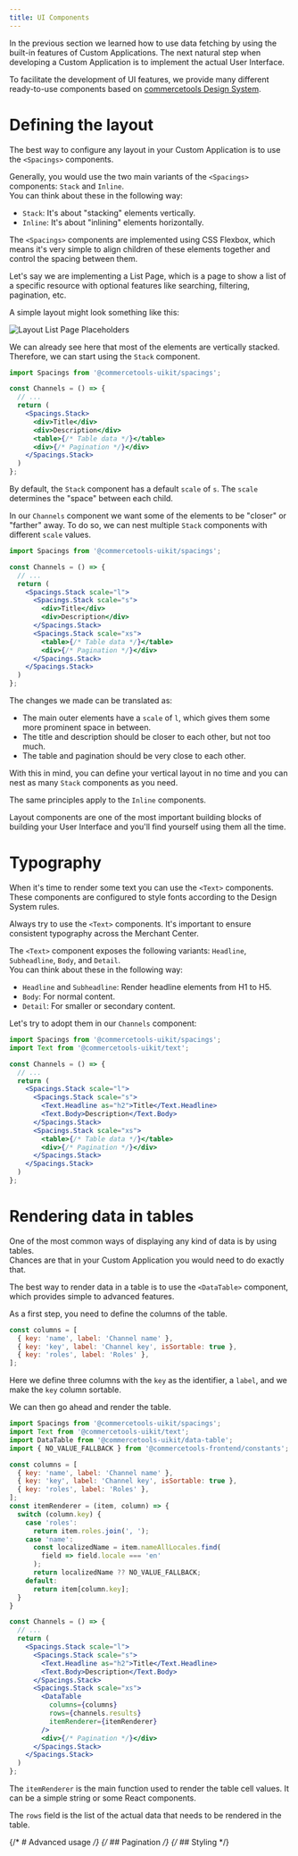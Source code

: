 ```yaml
---
title: UI Components
---
```


In the previous section we learned how to use data fetching by using the built-in features of Custom Applications.
The next natural step when developing a Custom Application is to implement the actual User Interface.

To facilitate the development of UI features, we provide many different ready-to-use components based on [commercetools Design System](https://github.com/commercetools/ui-kit).

# Defining the layout

The best way to configure any layout in your Custom Application is to use the `<Spacings>` components.

Generally, you would use the two main variants of the `<Spacings>` components: `Stack` and `Inline`.<br />
You can think about these in the following way:
* `Stack`: It's about "stacking" elements vertically.
* `Inline`: It's about "inlining" elements horizontally.

The `<Spacings>` components are implemented using CSS Flexbox, which means it's very simple to align children of these elements together and control the spacing between them.

Let's say we are implementing a List Page, which is a page to show a list of a specific resource with optional features like searching, filtering, pagination, etc.

A simple layout might look something like this:

![Layout List Page Placeholders](/images/layout-list-page-placeholders.png)

We can already see here that most of the elements are vertically stacked. Therefore, we can start using the `Stack` component.

```jsx title="channels.js"
import Spacings from '@commercetools-uikit/spacings';

const Channels = () => {
  // ...
  return (
    <Spacings.Stack>
      <div>Title</div>
      <div>Description</div>
      <table>{/* Table data */}</table>
      <div>{/* Pagination */}</div>
    </Spacings.Stack>
  )
};
```

By default, the `Stack` component has a default `scale` of `s`. The `scale` determines the "space" between each child.<br />

In our `Channels` component we want some of the elements to be "closer" or "farther" away. To do so, we can nest multiple `Stack` components with different `scale` values.

```jsx title="channels.js" highlightLines="6,7,11"
import Spacings from '@commercetools-uikit/spacings';

const Channels = () => {
  // ...
  return (
    <Spacings.Stack scale="l">
      <Spacings.Stack scale="s">
        <div>Title</div>
        <div>Description</div>
      </Spacings.Stack>
      <Spacings.Stack scale="xs">
        <table>{/* Table data */}</table>
        <div>{/* Pagination */}</div>
      </Spacings.Stack>
    </Spacings.Stack>
  )
};
```

The changes we made can be translated as:
* The main outer elements have a `scale` of `l`, which gives them some more prominent space in between.
* The title and description should be closer to each other, but not too much.
* The table and pagination should be very close to each other.

With this in mind, you can define your vertical layout in no time and you can nest as many `Stack` components as you need.

The same principles apply to the `Inline` components.

<Info>

Layout components are one of the most important building blocks of building your User Interface and you'll find yourself using them all the time.

</Info>

# Typography

When it's time to render some text you can use the `<Text>` components. These components are configured to style fonts according to the Design System rules.

<Info>

Always try to use the `<Text>` components. It's important to ensure consistent typography across the Merchant Center.

</Info>

The `<Text>` component exposes the following variants: `Headline`, `Subheadline`, `Body`, and `Detail`.<br />
You can think about these in the following way:
* `Headline` and `Subheadline`: Render headline elements from H1 to H5.
* `Body`: For normal content.
* `Detail`: For smaller or secondary content.

Let's try to adopt them in our `Channels` component:

```jsx title="channels.js" highlightLines="9-10"
import Spacings from '@commercetools-uikit/spacings';
import Text from '@commercetools-uikit/text';

const Channels = () => {
  // ...
  return (
    <Spacings.Stack scale="l">
      <Spacings.Stack scale="s">
        <Text.Headline as="h2">Title</Text.Headline>
        <Text.Body>Description</Text.Body>
      </Spacings.Stack>
      <Spacings.Stack scale="xs">
        <table>{/* Table data */}</table>
        <div>{/* Pagination */}</div>
      </Spacings.Stack>
    </Spacings.Stack>
  )
};
```

# Rendering data in tables

One of the most common ways of displaying any kind of data is by using tables.
<br />
Chances are that in your Custom Application you would need to do exactly that.

The best way to render data in a table is to use the `<DataTable>` component, which provides simple to advanced features.

As a first step, you need to define the columns of the table.

```js
const columns = [
  { key: 'name', label: 'Channel name' },
  { key: 'key', label: 'Channel key', isSortable: true },
  { key: 'roles', label: 'Roles' },
];
```

Here we define three columns with the `key` as the identifier, a `label`, and we make the `key` column sortable.

We can then go ahead and render the table.

```jsx title="channels.js" highlightLines="11-23,34-38"
import Spacings from '@commercetools-uikit/spacings';
import Text from '@commercetools-uikit/text';
import DataTable from '@commercetools-uikit/data-table';
import { NO_VALUE_FALLBACK } from '@commercetools-frontend/constants';

const columns = [
  { key: 'name', label: 'Channel name' },
  { key: 'key', label: 'Channel key', isSortable: true },
  { key: 'roles', label: 'Roles' },
];
const itemRenderer = (item, column) => {
  switch (column.key) {
    case 'roles':
      return item.roles.join(', ');
    case 'name':
      const localizedName = item.nameAllLocales.find(
        field => field.locale === 'en'
      );
      return localizedName ?? NO_VALUE_FALLBACK;
    default:
      return item[column.key];
  }
}

const Channels = () => {
  // ...
  return (
    <Spacings.Stack scale="l">
      <Spacings.Stack scale="s">
        <Text.Headline as="h2">Title</Text.Headline>
        <Text.Body>Description</Text.Body>
      </Spacings.Stack>
      <Spacings.Stack scale="xs">
        <DataTable
          columns={columns}
          rows={channels.results}
          itemRenderer={itemRenderer}
        />
        <div>{/* Pagination */}</div>
      </Spacings.Stack>
    </Spacings.Stack>
  )
};
```

The `itemRenderer` is the main function used to render the table cell values. It can be a simple string or some React components.

The `rows` field is the list of the actual data that needs to be rendered in the table.

{/* # Advanced usage */}
{/* ## Pagination */}
{/* ## Styling */}